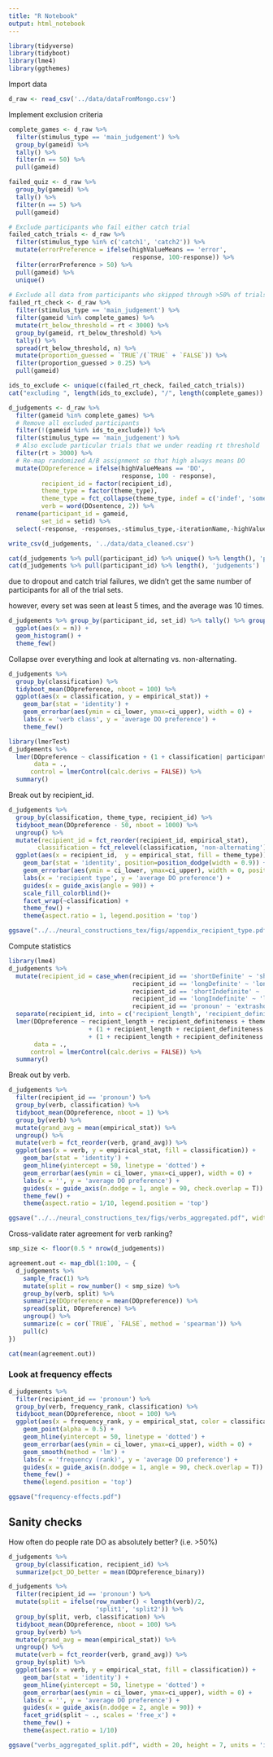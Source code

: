 ```yaml
---
title: "R Notebook"
output: html_notebook
---
```


```r
library(tidyverse)
library(tidyboot)
library(lme4)
library(ggthemes)
```

Import data

```r
d_raw <- read_csv('../data/dataFromMongo.csv')
```

Implement exclusion criteria

```r
complete_games <- d_raw %>%
  filter(stimulus_type == 'main_judgement') %>%
  group_by(gameid) %>%
  tally() %>%
  filter(n == 50) %>%
  pull(gameid) 

failed_quiz <- d_raw %>%
  group_by(gameid) %>% 
  tally() %>% 
  filter(n == 5) %>% 
  pull(gameid)

# Exclude participants who fail either catch trial
failed_catch_trials <- d_raw %>%
  filter(stimulus_type %in% c('catch1', 'catch2')) %>%
  mutate(errorPreference = ifelse(highValueMeans == 'error', 
                                  response, 100-response)) %>%
  filter(errorPreference > 50) %>%
  pull(gameid) %>%
  unique()
  
# Exclude all data from participants who skipped through >50% of trials
failed_rt_check <- d_raw %>%
  filter(stimulus_type == 'main_judgement') %>%
  filter(gameid %in% complete_games) %>%
  mutate(rt_below_threshold = rt < 3000) %>%
  group_by(gameid, rt_below_threshold) %>%
  tally() %>%
  spread(rt_below_threshold, n) %>%
  mutate(proportion_guessed = `TRUE`/(`TRUE` + `FALSE`)) %>%
  filter(proportion_guessed > 0.25) %>%
  pull(gameid)

ids_to_exclude <- unique(c(failed_rt_check, failed_catch_trials))
cat("excluding ", length(ids_to_exclude), "/", length(complete_games))
```

```r
d_judgements <- d_raw %>%
  filter(gameid %in% complete_games) %>%
  # Remove all excluded participants
  filter(!(gameid %in% ids_to_exclude)) %>%
  filter(stimulus_type == 'main_judgement') %>%
  # Also exclude particular trials that we under reading rt threshold
  filter(rt > 3000) %>%
  # Re-map randomized A/B assignment so that high always means DO
  mutate(DOpreference = ifelse(highValueMeans == 'DO', 
                               response, 100 - response),
         recipient_id = factor(recipient_id), 
         theme_type = factor(theme_type),
         theme_type = fct_collapse(theme_type, indef = c('indef', 'something'), def = c('def')),
         verb = word(DOsentence, 2)) %>%
  rename(participant_id = gameid,
         set_id = setid) %>%
  select(-response, -responses,-stimulus_type,-iterationName,-highValueMeans)

write_csv(d_judgements, '../data/data_cleaned.csv')
```

```r
cat(d_judgements %>% pull(participant_id) %>% unique() %>% length(), 'participants')
cat(d_judgements %>% pull(participant_id) %>% length(), 'judgements')

```

due to dropout and catch trial failures, we didn't get the same number of participants for all of the trial sets.

however, every set was seen at least 5 times, and the average was 10 times.

```r
d_judgements %>% group_by(participant_id, set_id) %>% tally() %>% group_by(set_id) %>% tally() %>%
  ggplot(aes(x = n)) +
  geom_histogram() +
  theme_few()
```

Collapse over everything and look at alternating vs. non-alternating.

```r
d_judgements %>%
  group_by(classification) %>%
  tidyboot_mean(DOpreference, nboot = 100) %>%
  ggplot(aes(x = classification, y = empirical_stat)) +
    geom_bar(stat = 'identity') +
    geom_errorbar(aes(ymin = ci_lower, ymax=ci_upper), width = 0) +
    labs(x = 'verb class', y = 'average DO preference') +
    theme_few() 
```

```r
library(lmerTest)
d_judgements %>%
  lmer(DOpreference ~ classification + (1 + classification| participant_id),
       data = .,
      control = lmerControl(calc.derivs = FALSE)) %>%
  summary()
```

Break out by recipient_id.

```r
d_judgements %>%
  group_by(classification, theme_type, recipient_id) %>%
  tidyboot_mean(DOpreference - 50, nboot = 1000) %>%
  ungroup() %>%
  mutate(recipient_id = fct_reorder(recipient_id, empirical_stat),
        classification = fct_relevel(classification, 'non-alternating')) %>%
  ggplot(aes(x = recipient_id,  y = empirical_stat, fill = theme_type)) +
    geom_bar(stat = 'identity', position=position_dodge(width = 0.9)) +
    geom_errorbar(aes(ymin = ci_lower, ymax=ci_upper), width = 0, position=position_dodge(width = 0.9)) +
    labs(x = 'recipient type', y = 'average DO preference') +
    guides(x = guide_axis(angle = 90)) +
    scale_fill_colorblind()+
    facet_wrap(~classification) +
    theme_few() +
    theme(aspect.ratio = 1, legend.position = 'top')

ggsave("../../neural_constructions_tex/figs/appendix_recipient_type.pdf", width = 3.5, height=3.5, units = 'in')
```

Compute statistics

```r
library(lme4)
d_judgements %>%
  mutate(recipient_id = case_when(recipient_id == 'shortDefinite' ~ 'short_definite',
                                  recipient_id == 'longDefinite' ~ 'long_definite',
                                  recipient_id == 'shortIndefinite' ~ 'short_indefinite',
                                  recipient_id == 'longIndefinite' ~ 'long_indefinite',
                                  recipient_id == 'pronoun' ~ 'extrashort_definite')) %>%
  separate(recipient_id, into = c('recipient_length', 'recipient_definiteness'), sep='_') %>%
  lmer(DOpreference ~ recipient_length + recipient_definiteness + theme_type
                      + (1 + recipient_length + recipient_definiteness| participant_id) 
                      + (1 + recipient_length + recipient_definiteness| verb), 
       data = .,
      control = lmerControl(calc.derivs = FALSE)) %>%
  summary()
```

Break out by verb.

```r
d_judgements %>%
  filter(recipient_id == 'pronoun') %>%
  group_by(verb, classification) %>%
  tidyboot_mean(DOpreference, nboot = 1) %>%
  group_by(verb) %>%
  mutate(grand_avg = mean(empirical_stat)) %>%
  ungroup() %>%
  mutate(verb = fct_reorder(verb, grand_avg)) %>%
  ggplot(aes(x = verb, y = empirical_stat, fill = classification)) +
    geom_bar(stat = 'identity') +
    geom_hline(yintercept = 50, linetype = 'dotted') +
    geom_errorbar(aes(ymin = ci_lower, ymax=ci_upper), width = 0) +
    labs(x = '', y = 'average DO preference') +
    guides(x = guide_axis(n.dodge = 1, angle = 90, check.overlap = T)) +
    theme_few() +
    theme(aspect.ratio = 1/10, legend.position = 'top')

ggsave("../../neural_constructions_tex/figs/verbs_aggregated.pdf", width = 10, height = 3, units = 'in')
```

Cross-validate rater agreement for verb ranking?

```r
smp_size <- floor(0.5 * nrow(d_judgements))

agreement.out <- map_dbl(1:100, ~ {
  d_judgements %>%
    sample_frac(1) %>%
    mutate(split = row_number() < smp_size) %>%
    group_by(verb, split) %>%
    summarize(DOpreference = mean(DOpreference)) %>%
    spread(split, DOpreference) %>%
    ungroup() %>%
    summarize(c = cor(`TRUE`, `FALSE`, method = 'spearman')) %>%
    pull(c)
}) 

cat(mean(agreement.out))
```

### Look at frequency effects

```r
d_judgements %>%
  filter(recipient_id == 'pronoun') %>%
  group_by(verb, frequency_rank, classification) %>%
  tidyboot_mean(DOpreference, nboot = 100) %>%
  ggplot(aes(x = frequency_rank, y = empirical_stat, color = classification)) +
    geom_point(alpha = 0.5) +
    geom_hline(yintercept = 50, linetype = 'dotted') +
    geom_errorbar(aes(ymin = ci_lower, ymax=ci_upper), width = 0) +
    geom_smooth(method = 'lm') +
    labs(x = 'frequency (rank)', y = 'average DO preference') +
    guides(x = guide_axis(n.dodge = 1, angle = 90, check.overlap = T)) +
    theme_few() +
    theme(legend.position = 'top')

ggsave("frequency-effects.pdf")
```

## Sanity checks

How often do people rate DO as absolutely better? (i.e. >50%)

```r
d_judgements %>%
  group_by(classification, recipient_id) %>%
  summarize(pct_DO_better = mean(DOpreference_binary))
```

```r
d_judgements %>%
  filter(recipient_id == 'pronoun') %>%
  mutate(split = ifelse(row_number() < length(verb)/2,
                        'split1', 'split2')) %>%
  group_by(split, verb, classification) %>%
  tidyboot_mean(DOpreference, nboot = 100) %>%
  group_by(verb) %>%
  mutate(grand_avg = mean(empirical_stat)) %>%
  ungroup() %>%
  mutate(verb = fct_reorder(verb, grand_avg)) %>%
  group_by(split) %>%
  ggplot(aes(x = verb, y = empirical_stat, fill = classification)) +
    geom_bar(stat = 'identity') +
    geom_hline(yintercept = 50, linetype = 'dotted') +
    geom_errorbar(aes(ymin = ci_lower, ymax=ci_upper), width = 0) +
    labs(x = '', y = 'average DO preference') +
    guides(x = guide_axis(n.dodge = 2, angle = 90)) +
    facet_grid(split ~ ., scales = 'free_x') +
    theme_few() +
    theme(aspect.ratio = 1/10)

ggsave("verbs_aggregated_split.pdf", width = 20, height = 7, units = 'in')
```